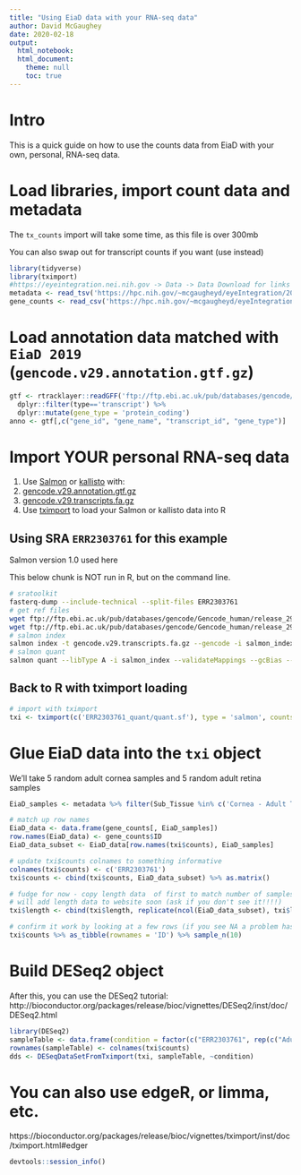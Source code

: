 ```yaml
---
title: "Using EiaD data with your RNA-seq data"
author: David McGaughey
date: 2020-02-18
output:  
  html_notebook:
  html_document:
    theme: null
    toc: true
---
```


# Intro
This is a quick guide on how to use the counts data from EiaD with your own, personal, RNA-seq data. 

# Load libraries, import count data and metadata
The `tx_counts` import will take some time, as this file is over 300mb

You can also swap out for transcript counts if you want (use [](https://hpc.nih.gov/~mcgaugheyd/eyeIntegration/2019_12_transcript_counts_04.csv.gz) instead)
```r
library(tidyverse)
library(tximport)
#https://eyeintegration.nei.nih.gov -> Data -> Data Download for links
metadata <- read_tsv('https://hpc.nih.gov/~mcgaugheyd/eyeIntegration/2019_metadata_04.tsv.gz')
gene_counts <- read_csv('https://hpc.nih.gov/~mcgaugheyd/eyeIntegration/2019_12_gene_counts_04.csv.gz')
```

# Load annotation data matched with `EiaD 2019` (`gencode.v29.annotation.gtf.gz`)
```r

gtf <- rtracklayer::readGFF('ftp://ftp.ebi.ac.uk/pub/databases/gencode/Gencode_human/release_29/gencode.v29.annotation.gtf.gz') %>% 
  dplyr::filter(type=='transcript') %>% 
  dplyr::mutate(gene_type = 'protein_coding')
anno <- gtf[,c("gene_id", "gene_name", "transcript_id", "gene_type")]
```

# Import YOUR personal RNA-seq data
1. Use [Salmon](http://salmon.readthedocs.io) or [kallisto](https://pachterlab.github.io/kallisto/) with:
2. [gencode.v29.annotation.gtf.gz](ftp://ftp.ebi.ac.uk/pub/databases/gencode/Gencode_human/release_29/gencode.v29.annotation.gtf.gz)
3. [gencode.v29.transcripts.fa.gz](ftp://ftp.ebi.ac.uk/pub/databases/gencode/Gencode_human/release_29/gencode.v29.transcripts.fa.gz)
4. Use [tximport](https://bioconductor.org/packages/release/bioc/vignettes/tximport/inst/doc/tximport.html) to load your Salmon or kallisto data into R

## Using SRA `ERR2303761` for this example
Salmon version 1.0 used here

This below chunk is NOT run in R, but on the command line.
```bash
# sratoolkit
fasterq-dump --include-technical --split-files ERR2303761
# get ref files
wget ftp://ftp.ebi.ac.uk/pub/databases/gencode/Gencode_human/release_29/gencode.v29.annotation.gtf.gz
wget ftp://ftp.ebi.ac.uk/pub/databases/gencode/Gencode_human/release_29/gencode.v29.transcripts.fa.gz
# salmon index
salmon index -t gencode.v29.transcripts.fa.gz --gencode -i salmon_index -k 31 
# salmon quant
salmon quant --libType A -i salmon_index --validateMappings --gcBias --seqBias -p 8 -1 ERR2303761_1.fastq -2 ERR2303761_2.fastq -o ERR2303761_quant
```

## Back to R with tximport loading
```r
# import with tximport
txi <- tximport(c('ERR2303761_quant/quant.sf'), type = 'salmon', countsFromAbundance = 'no', txOut = FALSE, tx2gene = anno[,c(3,2)])
```

# Glue EiaD data into the `txi` object

We'll take 5 random adult cornea samples and 5 random adult retina samples
```r
EiaD_samples <- metadata %>% filter(Sub_Tissue %in% c('Cornea - Adult Tissue', 'Retina - Adult Tissue'), Kept == 'Kept') %>% sample_n(5) %>% pull(sample_accession)

# match up row names
EiaD_data <- data.frame(gene_counts[, EiaD_samples])
row.names(EiaD_data) <- gene_counts$ID
EiaD_data_subset <- EiaD_data[row.names(txi$counts), EiaD_samples]

# update txi$counts colnames to something informative
colnames(txi$counts) <- c('ERR2303761')
txi$counts <- cbind(txi$counts, EiaD_data_subset) %>% as.matrix()

# fudge for now - copy length data  of first to match number of samples you add
# will add length data to website soon (ask if you don't see it!!!!)
txi$length <- cbind(txi$length, replicate(ncol(EiaD_data_subset), txi$length[,1]))

# confirm it work by looking at a few rows (if you see NA a problem has happened)
txi$counts %>% as_tibble(rownames = 'ID') %>% sample_n(10)
```


# Build DESeq2 object
After this, you can use the DESeq2 tutorial: http://bioconductor.org/packages/release/bioc/vignettes/DESeq2/inst/doc/DESeq2.html
```r
library(DESeq2)
sampleTable <- data.frame(condition = factor(c("ERR2303761", rep(c("Adult Cornea"), 5))))
rownames(sampleTable) <- colnames(txi$counts)
dds <- DESeqDataSetFromTximport(txi, sampleTable, ~condition)
```

# You can also use edgeR, or limma, etc. 
https://bioconductor.org/packages/release/bioc/vignettes/tximport/inst/doc/tximport.html#edger

```r
devtools::session_info()
```

